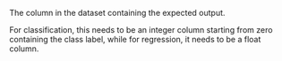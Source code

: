 The column in the dataset containing the expected output.

For classification, this needs to be an integer column starting from zero containing the class label, while for regression, it needs to be a float column.